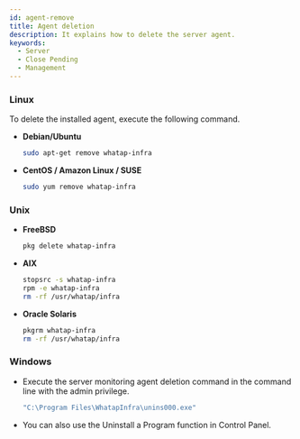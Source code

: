 ```yaml
---
id: agent-remove
title: Agent deletion
description: It explains how to delete the server agent.
keywords:
  - Server
  - Close Pending
  - Management
---
```


### Linux

To delete the installed agent, execute the following command.

- **Debian/Ubuntu**
  ```bash title=SH
  sudo apt-get remove whatap-infra
  ```
- **CentOS / Amazon Linux / SUSE**
  ```bash title=SH
  sudo yum remove whatap-infra
  ```

### Unix

- **FreeBSD**

  ```bash title=SH
  pkg delete whatap-infra
  ```

- **AIX**

  ```bash
  stopsrc -s whatap-infra
  rpm -e whatap-infra
  rm -rf /usr/whatap/infra
  ```

- **Oracle Solaris**

  ```bash
  pkgrm whatap-infra
  rm -rf /usr/whatap/infra
  ```

### Windows

- Execute the server monitoring agent deletion command in the command line with the admin privilege. 
  ```bash title=SH
  "C:\Program Files\WhatapInfra\unins000.exe"
  ```
- You can also use the Uninstall a Program function in Control Panel.
